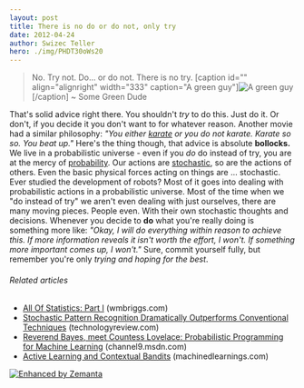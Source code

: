 ```yaml
---
layout: post
title: There is no do or do not, only try
date: 2012-04-24
author: Swizec Teller
hero: ./img/PHDT30oWs20
---
```


> No. Try not. Do... or do not. There is no try. \[caption id="" align="alignright" width="333" caption="A green guy"]![A green guy](http://images.wikia.com/starwars/images/e/e0/Yoda_SWSB.jpg "A green guy")\[/caption] ~ Some Green Dude

That's solid advice right there. You shouldn't _try_ to do this. Just do it. Or don't, if you decide it you don't want to for whatever reason. Another movie had a similar philosophy: _"You either [karate](http://en.wikipedia.org/wiki/Karate "Karate") or you do not karate. Karate so so. You beat up."_ Here's the thing though, that advice is absolute **bollocks.** We live in a probabilistic universe - even if you _do_ do instead of try, you are at the mercy of [probability](http://en.wikipedia.org/wiki/Probability "Probability"). Our actions are [stochastic](http://en.wikipedia.org/wiki/Stochastic "Stochastic"), so are the actions of others. Even the basic physical forces acting on things are ... stochastic. Ever studied the development of robots? Most of it goes into dealing with probabilistic actions in a probabilistic universe. Most of the time when we "do instead of try" we aren't even dealing with just ourselves, there are many moving pieces. People even. With their own stochastic thoughts and decisions. Whenever you decide to **do** what you're really doing is something more like: _"Okay, I will do everything within reason to achieve this. If more information reveals it isn't worth the effort, I won't. If something more important comes up, I won't."_ Sure, commit yourself fully, but remember you're only _trying and hoping for the best_. 

###### Related articles

-   [All Of Statistics: Part I](http://wmbriggs.com/blog/?p=5117) (wmbriggs.com)
-   [Stochastic Pattern Recognition Dramatically Outperforms Conventional Techniques](http://www.technologyreview.com/blog/arxiv/27598/) (technologyreview.com)
-   [Reverend Bayes, meet Countess Lovelace: Probabilistic Programming for Machine Learning](http://channel9.msdn.com/Events/Lang-NEXT/Lang-NEXT-2012/Reverend-Bayes-meet-Countess-Lovelace-Probabilistic-Programming-for-Machine-Learning) (channel9.msdn.com)
-   [Active Learning and Contextual Bandits](http://www.machinedlearnings.com/2012/02/active-learning-and-contextual-bandits.html) (machinedlearnings.com)

[![Enhanced by Zemanta](http://img.zemanta.com/zemified_e.png?x-id=fe347ba2-460e-43ca-9458-543f6f144f40)](http://www.zemanta.com/ "Enhanced by Zemanta")
